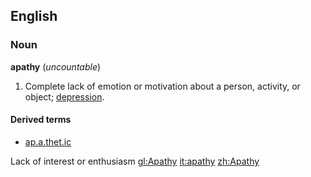 ==English==
===Noun===
'''apathy''' (''uncountable'')

#Complete lack of emotion or motivation about a person, activity, or object; [[depression]].

====Derived terms====
*[[ap.a.thet.ic]]<!-- adj -->
Lack of interest or enthusiasm
[[gl:Apathy]]
[[it:apathy]]
[[zh:Apathy]]